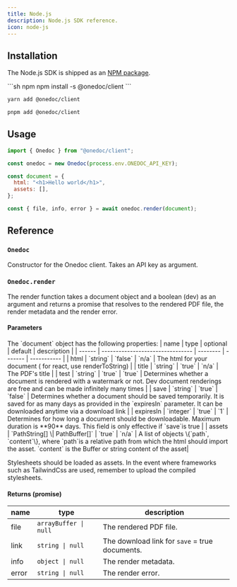 ```yaml
---
title: Node.js
description: Node.js SDK reference.
icon: node-js
---
```


## Installation

The Node.js SDK is shipped as an [NPM package](https://www.npmjs.com/package/@onedoc/client).

<CodeGroup>
```sh npm
npm install -s @onedoc/client
```

```sh yarn
yarn add @onedoc/client
```

```sh pnpm
pnpm add @onedoc/client
```

</CodeGroup>

## Usage

```js
import { Onedoc } from "@onedoc/client";

const onedoc = new Onedoc(process.env.ONEDOC_API_KEY);

const document = {
  html: "<h1>Hello world</h1>",
  assets: [],
};

const { file, info, error } = await onedoc.render(document);
```

## Reference

### `Onedoc`

Constructor for the Onedoc client. Takes an API key as argument.

### `Onedoc.render`

The render function takes a document object and a boolean (dev) as an argument and returns a promise that resolves to the rendered PDF file, the render metadata and the render error.

#### Parameters

<ResponseField name="document" type="object" required>
The `document` object has the following properties:
</ResponseField>
| name   | type                             | optional | default | description |
| ------ | -------------------------------- | -------- | ------- | ----------- |
| html   | `string`                         | `false`  | `n/a`   | The html for your document ( for react, use renderToString)            |
| title  | `string`                         | `true`   | `n/a`   | The PDF's title            |
| test   | `string`                         | `true`   | `true`  | Determines whether a document is rendered with a watermark or not. Dev document renderings are free and can be made infinitely many times            |
| save   | `string`                         | `true`   | `false` | Determines whether a document should be saved temporarily. It is saved for as many days as provided in the `expiresIn` parameter. It can be downloaded anytime via a download link            |
| expiresIn  | `integer`                    | `true`   | `1`     | Determines for how long a document should be downloadable. Maximum duration is **90** days. This field is only effective if `save`is true         |
| assets | `PathString[] \| PathBuffer[]`   | `true`   | `n/a`   | A list of objects \{`path`, `content`\}, where `path`is a relative path from which the html should import the asset. `content` is the Buffer or string content of the asset|

Stylesheets should be loaded as assets. In the event where frameworks such as TailwindCss are used, remember to upload the compiled stylesheets.


#### Returns (promise)

| name  | type                  | description            |
| ----- | --------------------- | ---------------------- |
| file  | `arrayBuffer \| null` | The rendered PDF file. |
| link  | `string \| null`      | The download link for `save` = true documents. |
| info  | `object \| null`      | The render metadata.   |
| error | `string \| null`      | The render error.      |

